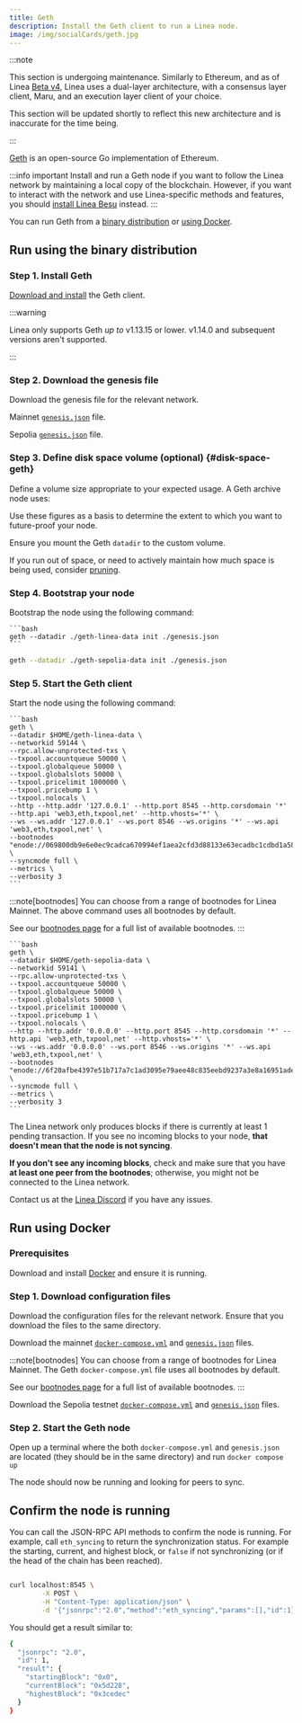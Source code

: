 ```yaml
---
title: Geth
description: Install the Geth client to run a Linea node.
image: /img/socialCards/geth.jpg
---
```




:::note

This section is undergoing maintenance. Similarly to Ethereum, and as of Linea [Beta v4](../../../release-notes.mdx#beta-v4), 
Linea uses a dual-layer architecture, with a consensus layer client, Maru, and an execution layer 
client of your choice. 

This section will be updated shortly to reflect this new architecture and is inaccurate for the time
being.

:::

[Geth](https://geth.ethereum.org/) is an open-source Go implementation of Ethereum.

:::info important
Install and run a Geth node if you want to follow the Linea network by 
maintaining a local copy of the blockchain. However, if you want to interact with the network and use
Linea-specific methods and features, you should [install Linea Besu](./linea-besu.mdx) instead.
:::

You can run Geth from a [binary distribution](#run-using-the-binary-distribution) or [using Docker](#run-using-docker).

## Run using the binary distribution

### Step 1. Install Geth

[Download and install](https://geth.ethereum.org/docs/getting-started/installing-geth) the Geth client. 

:::warning

Linea only supports Geth _up to_ v1.13.15 or lower. v1.14.0 and subsequent versions aren't 
supported. 

:::

### Step 2. Download the genesis file

Download the genesis file for the relevant network.

<Tabs groupId="networks" className="my-tabs">
  <TabItem value="mainnet" label="Mainnet">
  
  Mainnet [`genesis.json`](pathname:///files/geth/mainnet/genesis.json) file.
  
  </TabItem>
  <TabItem value="Linea Sepolia" label="Linea Sepolia">
  
  Sepolia [`genesis.json`](pathname:///files/geth/sepolia/genesis.json) file.
  
  </TabItem>
</Tabs>

### Step 3. Define disk space volume (optional) \{#disk-space-geth}

Define a volume size appropriate to your expected usage. A Geth archive node uses:
<NodeSize network="mainnet" cluster="linea-prod-eks" pvc="data-linea-geth-archive-v2-0" />

<LastUpdated />

Use these figures as a basis to determine the extent to which you want to future-proof your node.

Ensure you mount the Geth `datadir` to the custom volume.

If you run out of space, or need to actively maintain how much space is being used, consider
[pruning](https://geth.ethereum.org/docs/fundamentals/pruning).

<VolumeCreation />

### Step 4. Bootstrap your node

Bootstrap the node using the following command:

<Tabs groupId="networks" className="my-tabs">
  <TabItem value="mainnet" label="Mainnet">
  
    ```bash
    geth --datadir ./geth-linea-data init ./genesis.json
    ```
  
  </TabItem>
  
  <TabItem value="Linea Sepolia" label="Linea Sepolia">
  
  ```bash
  geth --datadir ./geth-sepolia-data init ./genesis.json
  ```
  
  </TabItem>
</Tabs>

### Step 5. Start the Geth client

Start the node using the following command:

<Tabs groupId="networks" className="my-tabs">
  <TabItem value="mainnet" label="Mainnet">
  
    ```bash
    geth \
    --datadir $HOME/geth-linea-data \
    --networkid 59144 \
    --rpc.allow-unprotected-txs \
    --txpool.accountqueue 50000 \
    --txpool.globalqueue 50000 \
    --txpool.globalslots 50000 \
    --txpool.pricelimit 1000000 \
    --txpool.pricebump 1 \
    --txpool.nolocals \
    --http --http.addr '127.0.0.1' --http.port 8545 --http.corsdomain '*' --http.api 'web3,eth,txpool,net' --http.vhosts='*' \
    --ws --ws.addr '127.0.0.1' --ws.port 8546 --ws.origins '*' --ws.api 'web3,eth,txpool,net' \
    --bootnodes "enode://069800db9e6e0ec9cadca670994ef1aea2cfd3d88133e63ecadbc1cdbd1a5847b09838ee08d8b5f02a9c32ee13abeb4d4104bb5514e5322c9d7ee19f41ff3e51@3.132.73.210:31002,enode://a8e03a71eab12ec4b47bb6e19169d8e4dc7a58373a2476969bbe463f2dded6003037fa4dd5f71e15027f7fc8d7340956fbbefed67ddd116ac19a7f74da034b61@3.132.73.210:31003,enode://97706526cf79df9d930003644f9156805f6c8bd964fc79e083444f7014ce10c9bdd2c5049e63b58040dca1d4c82ebef970822198cf0714de830cff4111534ff1@18.223.198.165:31004,enode://24e1c654a801975a96b7f54ebd7452ab15777fc635c1db25bdbd4425fdb04e7f4768e9e838a87ab724320a765e41631d5d37758c933ad0e8668693558125c8aa@18.223.198.165:31000,enode://27010891d960f73d272a553f72b6336c6698db3ade98d631f09c764e57674a797be5ebc6829ddbb65ab564f439ebc75215d20aa98b6f351d12ea623e7d139ac3@3.132.73.210:31001,enode://228e1b8a4931e46f383e30721dac21fb8fb4e5e1b32c870e13b25478c82db3dc1cd9e7ceb93d302a766466b55638cc9c5cbfc43aa48fa41ced19baf365951f76@3.1.142.64:31002,enode://c22eb0d40fc3ad5ea710aeddea906567778166bfe18c157955e8c39b23a46c45db18a0fa2ba07f2b64c81178a8c796aec2a29151533920ead06fcdfc6d8d03c6@47.128.192.57:31004,enode://8ce733abe39fd7ae0a278b9893f85c1193c611a3886168690dd843435460f22cc4d61f9e8d0ace7f5905836a665319a31cccdaacdada2acc69972c382ecce7db@3.1.142.64:31003,enode://b7c1b2bed65a855f7a2104aac9a14674dfdf018fdac763415b373b29ce18cdb81d36328ba4e5c9f12629f3a50c3e8f9ee048f22dbdbe93a82813da89c6b81334@51.20.235.126:31004,enode://95270e0550848a72fb141cf27f1c4ea10714edde365b411dc0fa06c81c0f282ce155eb9fa472b6b8bb9ee98395eeaf4c5a7b02a01fe58b37ea98ba152eda4c37@13.50.94.193:31000,enode://72013391755f24f08567b932feeeec4c893c06e0b1fb480890c83bf87fd277ad86a5ab9cb586db9ae9970371a2f8cb0c96f6c9f69045abca0fb801db7f047138@51.20.235.126:31001" \
    --syncmode full \
    --metrics \
    --verbosity 3
    ```

  :::note[bootnodes]
  You can choose from a range of bootnodes for Linea Mainnet. The above command uses 
  all bootnodes by default.

  See our [bootnodes page](bootnodes.mdx) for a full list of available bootnodes.
  :::
  
  </TabItem>
  <TabItem value="Linea Sepolia" label="Linea Sepolia">
  
    ```bash
    geth \
    --datadir $HOME/geth-sepolia-data \
    --networkid 59141 \
    --rpc.allow-unprotected-txs \
    --txpool.accountqueue 50000 \
    --txpool.globalqueue 50000 \
    --txpool.globalslots 50000 \
    --txpool.pricelimit 1000000 \
    --txpool.pricebump 1 \
    --txpool.nolocals \
    --http --http.addr '0.0.0.0' --http.port 8545 --http.corsdomain '*' --http.api 'web3,eth,txpool,net' --http.vhosts='*' \
    --ws --ws.addr '0.0.0.0' --ws.port 8546 --ws.origins '*' --ws.api 'web3,eth,txpool,net' \
    --bootnodes "enode://6f20afbe4397e51b717a7c1ad3095e79aee48c835eebd9237a3e8a16951ade1fe0e66e981e30ea269849fcb6ba03d838da37f524fabd2a557474194a2e2604fa@18.221.100.27:31002,enode://ce1e0d8e0500cb5c0ac56bdcdafb2d6320c3a2c5125b5ccf12f5dfc9b47ee74acbcafc32559017613136c9c36a0ce74ba4f83b7fb8244f099f3b15708d9d3129@3.23.75.47:31000,enode://1b026a5eb0ae74300f58987d235ef0e3a550df963345cb3574be3b0b54378bd11f14dfd515a8976f2c2d2826090e9507b8ccc24f896a9ffffffcabcfd996a733@3.129.120.128:31001" \
    --syncmode full \
    --metrics \
    --verbosity 3
    ```
  </TabItem>
</Tabs>

The Linea network only produces blocks if there is currently at least 1 pending transaction. If you see no incoming blocks
to your node, **that doesn't mean that the node is not syncing**.

**If you don't see any incoming blocks**, check and make sure that you have **at least one peer from the bootnodes**;
otherwise, you might not be connected to the Linea network.

Contact us at the [Linea Discord](https://discord.gg/linea) if you have any issues.

## Run using Docker

### Prerequisites

Download and install [Docker](https://docker.com/products/docker-desktop/) and ensure it is 
running.

### Step 1. Download configuration files

Download the configuration files for the relevant network. Ensure that you download the files to the same directory.

<Tabs groupId="networks" className="my-tabs">
  <TabItem value="mainnet" label="Mainnet">
  
  Download the mainnet [`docker-compose.yml`](pathname:///files/geth/mainnet/docker-compose.yml) and [`genesis.json`](pathname:///files/geth/mainnet/genesis.json)
  files.

  :::note[bootnodes]
  You can choose from a range of bootnodes for Linea Mainnet. The Geth `docker-compose.yml`
  file uses all bootnodes by default. 

  See our [bootnodes page](bootnodes.mdx) for a full list of available bootnodes.
  :::
  
  </TabItem>
  <TabItem value="Linea Sepolia" label="Linea Sepolia">
  
  Download the Sepolia testnet [`docker-compose.yml`](pathname:///files/geth/sepolia/docker-compose.yml) and [`genesis.json`](pathname:///files/geth/sepolia/genesis.json)
  files.
  
  </TabItem>
</Tabs>

### Step 2. Start the Geth node

Open up a terminal where the both `docker-compose.yml` and `genesis.json` are located (they should be in the same directory)
and run `docker compose up`

The node should now be running and looking for peers to sync.

## Confirm the node is running

You can call the JSON-RPC API methods to confirm the node is running. For example, call
`eth_syncing` to return the synchronization status.
For example the starting, current, and highest block, or `false` if not synchronizing (or if the head of the chain has been reached).

```bash

curl localhost:8545 \
        -X POST \
        -H "Content-Type: application/json" \
        -d '{"jsonrpc":"2.0","method":"eth_syncing","params":[],"id":1}'

```

You should get a result similar to:

```bash
{
  "jsonrpc": "2.0",
  "id": 1,
  "result": {
    "startingBlock": "0x0",
    "currentBlock": "0x5d228",
    "highestBlock": "0x3cedec"
  }
}
```
